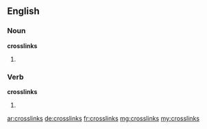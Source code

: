 ==English==

===Noun===
'''crosslinks'''

# {{plural of|crosslink}}

===Verb===
'''crosslinks'''

# {{en-third-person singular of|crosslink}}

[[ar:crosslinks]]
[[de:crosslinks]]
[[fr:crosslinks]]
[[mg:crosslinks]]
[[my:crosslinks]]
